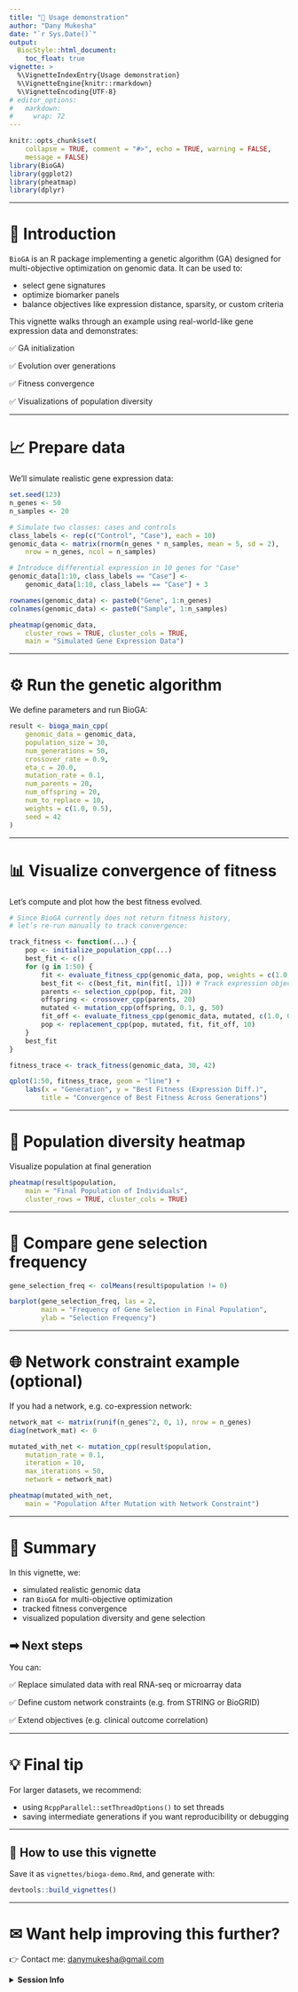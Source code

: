 ---
title: "📄 Usage demonstration"
author: "Dany Mukesha"
date: "`r Sys.Date()`"
output: 
  BiocStyle::html_document: 
    toc_float: true
vignette: >
  %\VignetteIndexEntry{Usage demonstration}
  %\VignetteEngine{knitr::rmarkdown}
  %\VignetteEncoding{UTF-8}
# editor_options: 
#   markdown: 
#     wrap: 72
---

```{r setup, include=FALSE}
knitr::opts_chunk$set(
    collapse = TRUE, comment = "#>", echo = TRUE, warning = FALSE, 
    message = FALSE)
library(BioGA)
library(ggplot2)
library(pheatmap)
library(dplyr)
```

------------------------------------------------------------------------

# 🔬 **Introduction**

`BioGA` is an R package implementing a genetic algorithm (GA) designed
for multi-objective optimization on genomic data. It can be used to:

-   select gene signatures
-   optimize biomarker panels
-   balance objectives like expression distance, sparsity, or custom
    criteria

This vignette walks through an example using real-world-like gene
expression data and demonstrates:

✅ GA initialization

✅ Evolution over generations

✅ Fitness convergence

✅ Visualizations of population diversity

------------------------------------------------------------------------

# 📈 **Prepare data**

We’ll simulate realistic gene expression data:

```{r}
set.seed(123)
n_genes <- 50
n_samples <- 20

# Simulate two classes: cases and controls
class_labels <- rep(c("Control", "Case"), each = 10)
genomic_data <- matrix(rnorm(n_genes * n_samples, mean = 5, sd = 2),
    nrow = n_genes, ncol = n_samples)

# Introduce differential expression in 10 genes for "Case"
genomic_data[1:10, class_labels == "Case"] <-
    genomic_data[1:10, class_labels == "Case"] + 3

rownames(genomic_data) <- paste0("Gene", 1:n_genes)
colnames(genomic_data) <- paste0("Sample", 1:n_samples)

pheatmap(genomic_data,
    cluster_rows = TRUE, cluster_cols = TRUE,
    main = "Simulated Gene Expression Data")
```

------------------------------------------------------------------------

# ⚙ **Run the genetic algorithm**

We define parameters and run BioGA:

```{r}
result <- bioga_main_cpp(
    genomic_data = genomic_data,
    population_size = 30,
    num_generations = 50,
    crossover_rate = 0.9,
    eta_c = 20.0,
    mutation_rate = 0.1,
    num_parents = 20,
    num_offspring = 20,
    num_to_replace = 10,
    weights = c(1.0, 0.5),
    seed = 42
)
```

------------------------------------------------------------------------

# 📊 **Visualize convergence of fitness**

Let’s compute and plot how the best fitness evolved.

```{r}
# Since BioGA currently does not return fitness history,
# let’s re-run manually to track convergence:

track_fitness <- function(...) {
    pop <- initialize_population_cpp(...)
    best_fit <- c()
    for (g in 1:50) {
        fit <- evaluate_fitness_cpp(genomic_data, pop, weights = c(1.0, 0.5))
        best_fit <- c(best_fit, min(fit[, 1])) # Track expression objective
        parents <- selection_cpp(pop, fit, 20)
        offspring <- crossover_cpp(parents, 20)
        mutated <- mutation_cpp(offspring, 0.1, g, 50)
        fit_off <- evaluate_fitness_cpp(genomic_data, mutated, c(1.0, 0.5))
        pop <- replacement_cpp(pop, mutated, fit, fit_off, 10)
    }
    best_fit
}

fitness_trace <- track_fitness(genomic_data, 30, 42)

qplot(1:50, fitness_trace, geom = "line") +
    labs(x = "Generation", y = "Best Fitness (Expression Diff.)",
        title = "Convergence of Best Fitness Across Generations")
```

------------------------------------------------------------------------

# 🎨 **Population diversity heatmap**

Visualize population at final generation

```{r}
pheatmap(result$population,
    main = "Final Population of Individuals",
    cluster_rows = TRUE, cluster_cols = TRUE)
```

------------------------------------------------------------------------

# 🧬 **Compare gene selection frequency**

```{r}
gene_selection_freq <- colMeans(result$population != 0)

barplot(gene_selection_freq, las = 2, 
        main = "Frequency of Gene Selection in Final Population",
        ylab = "Selection Frequency")
```

------------------------------------------------------------------------

# 🌐 **Network constraint example (optional)**

If you had a network, e.g. co-expression network:

```{r}
network_mat <- matrix(runif(n_genes^2, 0, 1), nrow = n_genes)
diag(network_mat) <- 0

mutated_with_net <- mutation_cpp(result$population,
    mutation_rate = 0.1,
    iteration = 10,
    max_iterations = 50,
    network = network_mat)

pheatmap(mutated_with_net,
    main = "Population After Mutation with Network Constraint")
```

------------------------------------------------------------------------

# 📌 **Summary**

In this vignette, we:

-   simulated realistic genomic data
-   ran `BioGA` for multi-objective optimization
-   tracked fitness convergence
-   visualized population diversity and gene selection

## ➡ Next steps

You can:

✅ Replace simulated data with real RNA-seq or microarray data

✅ Define custom network constraints (e.g. from STRING or BioGRID)

✅ Extend objectives (e.g. clinical outcome correlation)

------------------------------------------------------------------------

# 💡 **Final tip**

For larger datasets, we recommend:

-   using `RcppParallel::setThreadOptions()` to set threads
-   saving intermediate generations if you want reproducibility or
    debugging

------------------------------------------------------------------------

## 📁 **How to use this vignette**

Save it as `vignettes/bioga-demo.Rmd`, and generate with:

``` r
devtools::build_vignettes()
```

------------------------------------------------------------------------

# ✉ **Want help improving this further?**

👉 Contact me:
[danymukesha\@gmail.com](mailto:danymukesha@gmail.com){.email}

<details>

<summary>**Session Info**</summary>

```{r sessioninfo}
sessioninfo::session_info()
```

</details>